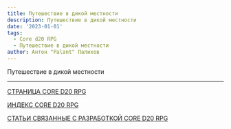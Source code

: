 ```yaml
---
title: Путешествие в дикой местности
description: Путешествие в дикой местности
date: '2023-01-01'
tags:
  - Core d20 RPG
  - Путешествие в дикой местности
author: Антон "Palant" Палихов
---
```


Путешествие в дикой местности

---

[СТРАНИЦА CORE D20 RPG](https://cyborgsandmages.com/cored20rpg/)

[ИНДЕКС CORE D20 RPG](https://cyborgsandmages.com/cored20rpg/1)

[СТАТЬИ СВЯЗАННЫЕ С РАЗРАБОТКОЙ CORE D20 RPG](https://cyborgsandmages.com/core-d20/1)

